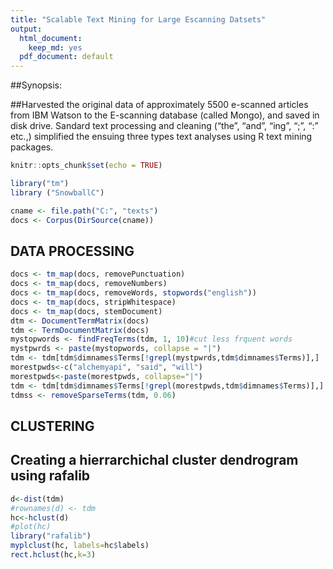 ---
title: "Scalable Text Mining for Large Escanning Datsets"
output:
  html_document:
    keep_md: yes
  pdf_document: default
---

##Synopsis: 

##Harvested the original data of approximately 5500 e-scanned articles from IBM Watson to the E-scanning database (called Mongo), and saved in disk drive. Sandard text processing and cleaning ("the", "and", "ing", ";", ":" etc.,) simplified the ensuing  three types text analyses using R text mining  packages.
```{r setup, include=FALSE}
knitr::opts_chunk$set(echo = TRUE)
```

```{r include=F}
library("tm")
library ("SnowballC")  
```

```{r include=F}
cname <- file.path("C:", "texts")
docs <- Corpus(DirSource(cname))
```


## DATA PROCESSING

```{r include=T}
docs <- tm_map(docs, removePunctuation) 
docs <- tm_map(docs, removeNumbers)
docs <- tm_map(docs, removeWords, stopwords("english"))
docs <- tm_map(docs, stripWhitespace) 
docs <- tm_map(docs, stemDocument) 
dtm <- DocumentTermMatrix(docs) 
tdm <- TermDocumentMatrix(docs) 
mystopwords <- findFreqTerms(tdm, 1, 10)#cut less frquent words
mystpwrds <- paste(mystopwords, collapse = "|")
tdm <- tdm[tdm$dimnames$Terms[!grepl(mystpwrds,tdm$dimnames$Terms)],]
morestpwds<-c("alchemyapi", "said", "will")
morestpwds<-paste(morestpwds, collapse="|")
tdm <- tdm[tdm$dimnames$Terms[!grepl(morestpwds,tdm$dimnames$Terms)],]
tdmss <- removeSparseTerms(tdm, 0.06)  
```




## CLUSTERING

## Creating a hierrarchichal cluster dendrogram  using rafalib

```{r include=T}
d<-dist(tdm)
#rownames(d) <- tdm
hc<-hclust(d)
#plot(hc)
library("rafalib")
myplclust(hc, labels=hc$labels)
rect.hclust(hc,k=3)

```
